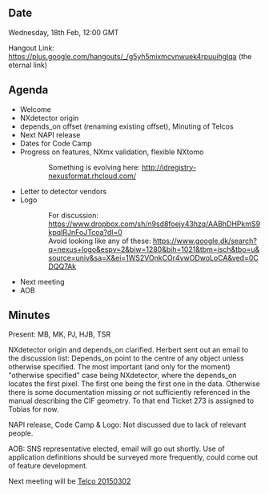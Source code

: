 ==Date==

Wednesday, 18th Feb, 12:00 GMT

Hangout Link: https://plus.google.com/hangouts/_/g5yh5mixmcvnwuek4rpuuihglqa (the eternal link)

==Agenda==

* Welcome
* NXdetector origin
* depends_on offset (renaming existing offset), Minuting of Telcos
* Next NAPI release
* Dates for Code Camp
* Progress on features, NXmx validation, flexible NXtomo
::  Something is evolving here: http://idregistry-nexusformat.rhcloud.com/ 
* Letter to detector vendors
* Logo
:: For discussion: https://www.dropbox.com/sh/n9sd8foejy43hzq/AABhDHPkmS9kpqIRJnFoJTcoa?dl=0
:: Avoid looking like any of these: https://www.google.dk/search?q=nexus+logo&espv=2&biw=1280&bih=1021&tbm=isch&tbo=u&source=univ&sa=X&ei=1WS2VOnkCOr4ywODwoLoCA&ved=0CDQQ7Ak
* Next meeting
* AOB

==Minutes==

Present: MB, MK, PJ, HJB, TSR

NXdetector origin and depends_on clarified. Herbert sent out an email to the discussion list: Depends_on point to the centre of any object unless otherwise specified. The most important (and only for the moment) "otherwise specified" case being NXdetector, where the depends_on locates the first pixel. The first one being the first one in the data.
Otherwise there is some documentation missing or not sufficiently referenced in the manual describing the CIF geometry. To that end Ticket 273 is assigned to Tobias for now.

NAPI release, Code Camp & Logo: Not discussed due to lack of relevant people.

AOB: 
SNS representative elected, email will go out shortly.
Use of application definitions should be surveyed more frequently, could come out of feature development.

Next meeting will be [[Telco 20150302]]